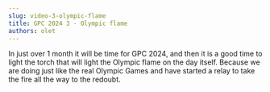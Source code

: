 ```yaml
---
slug: video-3-olympic-flame
title: GPC 2024 3 - Olympic flame
authors: olet
---
```



In just over 1 month it will be time for GPC 2024, and then it is a good time to light the torch that will light the Olympic flame on the day itself. 
Because we are doing just like the real Olympic Games and have started a relay to take the fire all the way to the redoubt.

<Embed youTubeId="awBDDmBmLsU" />
